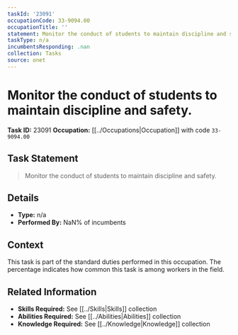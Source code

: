 ```yaml
---
taskId: '23091'
occupationCode: 33-9094.00
occupationTitle: ''
statement: Monitor the conduct of students to maintain discipline and safety.
taskType: n/a
incumbentsResponding: .nan
collection: Tasks
source: onet
---
```

# Monitor the conduct of students to maintain discipline and safety.

**Task ID:** 23091
**Occupation:** [[../Occupations|Occupation]] with code `33-9094.00`

## Task Statement

> Monitor the conduct of students to maintain discipline and safety.

## Details

- **Type:** n/a
- **Performed By:** NaN% of incumbents

## Context

This task is part of the standard duties performed in this occupation. The percentage indicates how common this task is among workers in the field.

## Related Information

- **Skills Required:** See [[../Skills|Skills]] collection
- **Abilities Required:** See [[../Abilities|Abilities]] collection
- **Knowledge Required:** See [[../Knowledge|Knowledge]] collection
